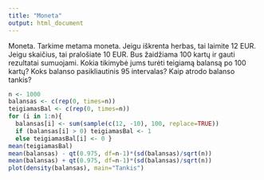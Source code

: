 ```yaml
---
title: "Moneta"
output: html_document
---
```


Moneta. Tarkime metama moneta. Jeigu iškrenta herbas, tai laimite $12$ EUR. Jeigu skaičius, tai pralošiate $10$ EUR. Bus žaidžiama $100$ kartų ir gauti rezultatai sumuojami. Kokia tikimybė jums turėti teigiamą balansą po $100$ kartų? Koks balanso pasikliautinis $95%$ intervalas? Kaip atrodo balanso tankis?


```r
n <- 1000
balansas <- c(rep(0, times=n))
teigiamasBal <- c(rep(0, times=n))
for (i in 1:n){
  balansas[i] <- sum(sample(c(12, -10), 100, replace=TRUE))
  if (balansas[i] > 0) teigiamasBal <- 1
  else teigiamasBal[i] <- 0 }
mean(teigiamasBal)
mean(balansas) - qt(0.975, df=n-1)*(sd(balansas)/sqrt(n))
mean(balansas) + qt(0.975, df=n-1)*(sd(balansas)/sqrt(n))
plot(density(balansas), main="Tankis")
```
